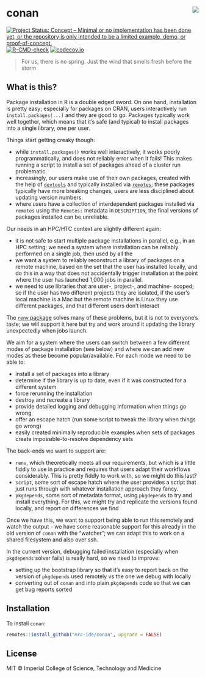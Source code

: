 # conan <img src="man/figures/logo.gif" align="right" />

<!-- badges: start -->
[![Project Status: Concept – Minimal or no implementation has been done yet, or the repository is only intended to be a limited example, demo, or proof-of-concept.](https://www.repostatus.org/badges/latest/concept.svg)](https://www.repostatus.org/#concept)
[![R-CMD-check](https://github.com/mrc-ide/conan/actions/workflows/R-CMD-check.yaml/badge.svg)](https://github.com/mrc-ide/conan/actions/workflows/R-CMD-check.yaml)
[![codecov.io](https://codecov.io/github/mrc-ide/conan/coverage.svg?branch=main)](https://app.codecov.io/github/mrc-ide/conan?branch=main)
<!-- badges: end -->

> For us, there is no spring. Just the wind that smells fresh before the storm

## What is this?

Package installation in R is a double edged sword. On one hand, installation is pretty easy; especially for packages on CRAN, users interactively run `install.packages(...)` and they are good to go. Packages typically work well together, which means that it's safe (and typical) to install packages into a single library, one per user.

Things start getting creaky though:

* while `install.packages()` works well interactively, it works poorly programmatically, and does not reliably error when it fails! This makes running a script to install a set of packages ahead of a cluster run problematic.
* increasingly, our users make use of their own packages, created with the help of [`devtools`](https://devtools.r-lib.org/) and typically installed via [`remotes`](https://remotes.r-lib.org/); these packages typically have more breaking changes, users are less disciplined about updating version numbers.
* where users have a collection of interdependent packages installed via `remotes` using the `Remotes:` metadata in `DESCRIPTION`, the final versions of packages installed can be unreliable.

Our needs in an HPC/HTC context are slightly different again:

* it is not safe to start multiple package installations in parallel, e.g., in an HPC setting; we need a system where installation can be reliably performed on a single job, then used by all the 
* we want a system to reliably reconstruct a library of packages on a remote machine, based on the set that the user has installed locally, and do this in a way that does not accidentally trigger installation at the point where the user has launched 1,000 jobs in parallel.
* we need to use libraries that are user-, project-, and machine- scoped; so if the user has two different projects they are isolated, if the user's local machine is a Mac but the remote machine is Linux they use different packages, and that different users don't interact

The [`renv` package](https://rstudio.github.io/renv/) solves many of these problems, but it is not to everyone's taste; we will support it here but try and work around it updating the library unexpectedly when jobs launch.

We aim for a system where the users can switch between a few different modes of package installation (see below) and where we can add new modes as these become popular/available.  For each mode we need to be able to:

* install a set of packages into a library
* determine if the library is up to date, even if it was constructed for a different system
* force rerunning the installation
* destroy and recreate a library
* provide detailed logging and debugging information when things go wrong
* offer an escape hatch (run some script to tweak the library when things go wrong)
* easily created minimally reproducible examples when sets of packages create impossible-to-resolve dependency sets

The back-ends we want to support are:

* `renv`, which theoretically meets all our requirements, but which is a little fiddly to use in practice and requires that users adapt their workflows considerably. This is pretty fiddly to work with, so we might do this last?
* `script`, some sort of escape hatch where the user provides a script that just runs through with whatever installation approach they fancy.
* `pkgdepends`, some sort of metadata format, using `pkgdepends` to try and install everything. For this, we might try and replicate the versions found locally, and report on differences we find

Once we have this, we want to support being able to run this remotely and watch the output - we have some reasonable support for this already in the old version of `conan` with the "watcher"; we can adapt this to work on a shared filesystem and also over ssh.

In the current version, debugging failed installation (especially when `pkgdepends` solver fails) is really hard, so we need to improve:

* setting up the bootstrap library so that it's easy to report back on the version of `pkgdepends` used remotely vs the one we debug with locally
* converting out of `conan` and into plain `pkgdepends` code so that we can get bug reports sorted

## Installation

To install `conan`:

```r
remotes::install_github("mrc-ide/conan", upgrade = FALSE)
```

## License

MIT © Imperial College of Science, Technology and Medicine
